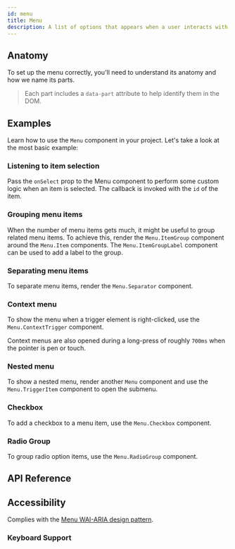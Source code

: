 ```yaml
---
id: menu
title: Menu
description: A list of options that appears when a user interacts with a button.
---
```


<ComponentPreview id="Menu" />

## Anatomy

To set up the menu correctly, you'll need to understand its anatomy and how we name its parts.

> Each part includes a `data-part` attribute to help identify them in the DOM.

<Anatomy id="menu" />

## Examples

Learn how to use the `Menu` component in your project. Let's take a look at the most basic example:

<Example id="basic" />

### Listening to item selection

Pass the `onSelect` prop to the Menu component to perform some custom logic when an item is
selected. The callback is invoked with the `id` of the item.

<Example id="controlled" />

### Grouping menu items

When the number of menu items gets much, it might be useful to group related menu items. To achieve
this, render the `Menu.ItemGroup` component around the `Menu.Item` components. The
`Menu.ItemGroupLabel` component can be used to add a label to the group.

<Example id="group" />

### Separating menu items

To separate menu items, render the `Menu.Separator` component.

<Example id="separator" />

### Context menu

To show the menu when a trigger element is right-clicked, use the `Menu.ContextTrigger` component.

Context menus are also opened during a long-press of roughly `700ms` when the pointer is pen or
touch.

<Example id="context" />

### Nested menu

To show a nested menu, render another `Menu` component and use the `Menu.TriggerItem` component to
open the submenu.

<Example id="nested" />

### Checkbox

To add a checkbox to a menu item, use the `Menu.Checkbox` component.

<Example id="checkbox" />

### Radio Group

To group radio option items, use the `Menu.RadioGroup` component.

<Example id="radio-group" />

## API Reference

<ComponentTypes id="menu" />

## Accessibility

Complies with the [Menu WAI-ARIA design pattern](https://www.w3.org/WAI/ARIA/apg/patterns/menubar/).

### Keyboard Support

<KeyBindingsTable id="menu" />
